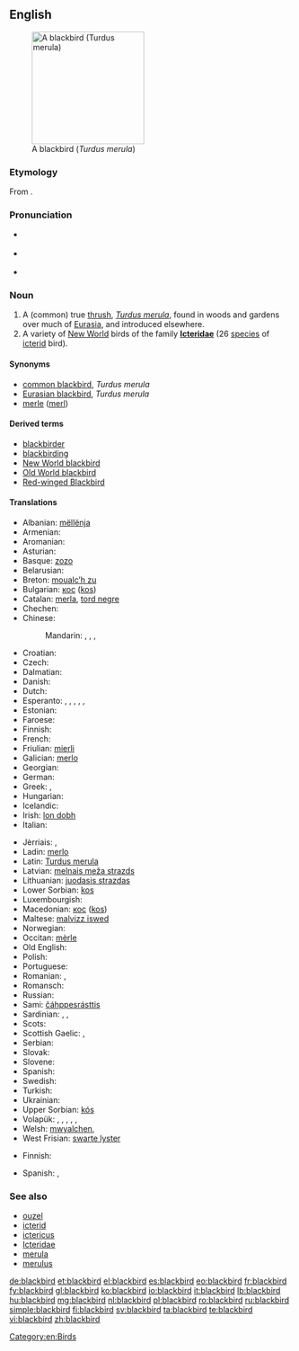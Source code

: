 {{wikipedia}}
{{wikipedia|Icterid}}
==English==
[[Image:Solsort.jpg|thumb|right|200px|A blackbird (''Turdus merula'')]]

===Etymology===
From {{compound|black|bird}}.

===Pronunciation===
* {{a|UK}} {{IPA|/ˈblakbəːd/}}
* {{a|US}} {{IPA|/ˈblækbəɹd/}}
* {{audio|en-us-blackbird.ogg|Audio (US)}}

===Noun===
{{en-noun}}

# A (common) true [[thrush]], ''[[Turdus merula]]'', found in woods and gardens over much of [[Eurasia]], and introduced elsewhere.
# A variety of [[New World]] birds of the family '''[[Icteridae]]''' (26 [[species]] of [[icterid]] bird).

====Synonyms====
* [[Common Blackbird|common blackbird]], ''Turdus merula''
* [[Eurasian Blackbird|Eurasian blackbird]], ''Turdus merula''
* [[merle]] ([[merl]])

====Derived terms====
* [[blackbirder]]
* [[blackbirding]]
* [[New World Blackbird|New World blackbird]]
* [[Old World Blackbird|Old World blackbird]]
* [[red-winged blackbird|Red-winged Blackbird]]

====Translations====
{{trans-top|common thrush, ''Turdus merula''}}
* Albanian: [[mëllënja]]
* Armenian: {{t-|hy|սև կեռնեխ|tr=sev keṙnex}}
* Aromanian: {{t|rup|njerlã|f}}
* Asturian: {{t|ast|ñerbatu|m}}
* Basque: [[zozo]]
* Belarusian: {{t-|be|дрозд|xs=Belarusian}}
* Breton: [[moualc’h zu]]
* Bulgarian: [[кос]] ([[kos]])
* Catalan: [[merla]], [[tord negre]]
* Chechen: {{tø|ce|Iаьржа хьоза}}
* Chinese:
*: Mandarin: {{t|cmn|山鳥|sc=Hani}}, {{t|cmn|山鸟|tr=shānniǎo|sc=Hani}}, {{t-|cmn|烏鶇|sc=Hani}}, {{t-|cmn|乌鸫|tr=wūdōng|sc=Hani}}
* Croatian: {{t-|hr|kos}}
* Czech: {{t+|cs|kos}}
* Dalmatian: {{t|dlm|miarla|f}}
* Danish: {{t-|da|solsort|c}}
* Dutch: {{t+|nl|merel|m}}
* Esperanto: {{qualifier|♂♀}} {{t-|eo|merlo}}, {{qualifier|♂}} {{t-|eo|virmerlo}}, {{qualifier|♀}} {{t-|eo|merlino}}, {{qualifier|♂♀ offspring}} {{t-|eo|merlido}}, {{qualifier|♂ offspring}} {{t-|eo|virmerlido}}, {{qualifier|♀ offspring}} {{t-|eo|merlidino}}
* Estonian: {{t+|et|musträstas}}
* Faroese: {{t-|fo|kvørkveggja|xs=Faroese}}
* Finnish: {{t+|fi|mustarastas}}
* French: {{t+|fr|merle|m}}
* Friulian: [[mierli]]
* Galician: [[merlo]]
* Georgian: {{t|ka|შაშვი|tr=šašvi|sc=Geor|xs=Georgian}}
* German: {{t+|de|Amsel|f}}
* Greek: {{t-|el|κόσσυφος|m|tr=kóssyfos}}, {{t|el|κοτσύφι|n|tr=kotsýfi}}
* Hungarian: {{t+|hu|feketerigó}}
* Icelandic: {{t+|is|svartþröstur}}
* Irish: [[lon dobh]]
* Italian: {{t+|it|merlo|m}}
{{trans-mid}}
* Jèrriais: {{qualifier|male}} {{tø|roa-jer|mêle|m}}, {{qualifier|female}} {{tø|roa-jer|mêlerêsse|f}}
* Ladin: [[merlo]]
* Latin: [[Turdus merula]] '' ''
* Latvian: [[melnais meža strazds]]
* Lithuanian: [[juodasis strazdas]]
* Lower Sorbian: [[kos]]
* Luxembourgish: {{t|lb|Märel|f}}
* Macedonian: [[кос]] ([[kos]])
* Maltese: [[malvizz iswed]]
* Norwegian: {{t|no|svarttrost}}
* Occitan: [[mèrle]]
* Old English: {{t-|ang|osle|f|alt=ōsle|xs=Old English}}
* Polish: {{t+|pl|kos|m}}
* Portuguese: {{t+|pt|melro}}
* Romanian: {{t|ro|mierla-neagră|f}}, {{t|ro|mierlă|f}}
* Romansch: {{t-|rm|merlotscha|f|xs=Romansch}}
* Russian: {{t|ru|чёрный дрозд|m|tr=čórnyj drozd}}
* Sami: [[čáhppesrásttis]]
* Sardinian: {{tø|sc|picchiaranzu}}, {{tø|sc|mérula}}, {{tø|sc|meurra}}
* Scots: {{tø|sco|blackie}}
* Scottish Gaelic: {{t-|gd|lon|m}}, {{t-|gd|lon dubh|m}}
* Serbian: {{t-|sr|кос|m|tr=kos}}
* Slovak: {{t-|sk|drozd|m}}
* Slovene: {{t+|sl|kos|m}}
* Spanish: {{t+|es|mirlo|m}}
* Swedish: {{t+|sv|koltrast|c}}
* Turkish: {{t+|tr|karatavuk}}
* Ukrainian: {{t-|uk|дрізд|m|tr=drizd}}
* Upper Sorbian: [[kós]]
* Volapük: {{qualifier|♂♀}} {{t|vo|merul}}, {{qualifier|♂}} {{t|vo|himerul}}, {{qualifier|♀}} {{t|vo|jimerul}}, {{qualifier|♂♀ offspring}} {{t|vo|merulül}}, {{qualifier|♂ offspring}} {{t|vo|himerulül}}, {{qualifier|♀ offspring}} {{t|vo|jimerulül}}
* Welsh: [[mwyalchen]], {{t|cy|aderyn du|m}}
* West Frisian: [[swarte lyster]]
{{trans-bottom}}

{{trans-top| bird of the family Icteridae}}
* Finnish: {{t|fi|turpiaali}}
{{trans-mid}}
* Spanish: {{t-|es|turpial|m}}, {{t-|es|soldadito|m}}
{{trans-bottom}}

===See also===
* [[ouzel]]
* [[icterid]]
* [[ictericus]]
* [[Icteridae]]
* [[merula]]
* [[merulus]]

[[Category:en:Birds]]

[[de:blackbird]]
[[et:blackbird]]
[[el:blackbird]]
[[es:blackbird]]
[[eo:blackbird]]
[[fr:blackbird]]
[[fy:blackbird]]
[[gl:blackbird]]
[[ko:blackbird]]
[[io:blackbird]]
[[it:blackbird]]
[[lb:blackbird]]
[[hu:blackbird]]
[[mg:blackbird]]
[[nl:blackbird]]
[[pl:blackbird]]
[[ro:blackbird]]
[[ru:blackbird]]
[[simple:blackbird]]
[[fi:blackbird]]
[[sv:blackbird]]
[[ta:blackbird]]
[[te:blackbird]]
[[vi:blackbird]]
[[zh:blackbird]]
